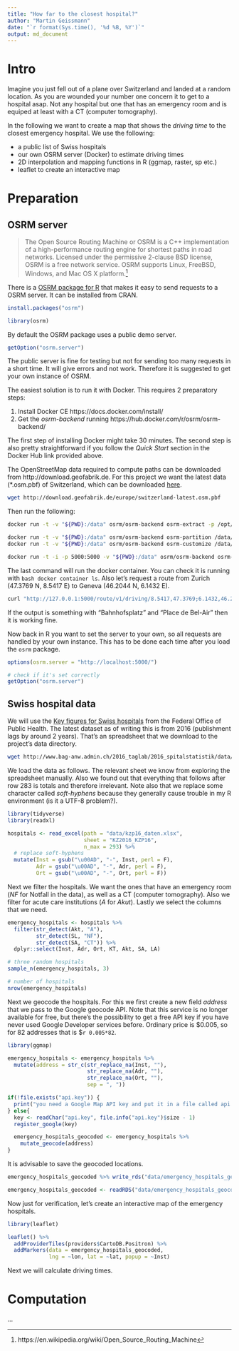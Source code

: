 ```yaml
---
title: "How far to the closest hospital?"
author: "Martin Geissmann"
date: "`r format(Sys.time(), '%d %B, %Y')`"
output: md_document
---
```


# Intro

Imagine you just fell out of a plane over Switzerland and landed at a random location. As you are wounded your number one concern it to get to a hospital asap. Not any hospital but one that has an emergency room and is equiped at least with a CT (computer tomography).

In the following we want to create a map that shows the *driving time* to the closest emergency hospital. We use the following:

* a public list of Swiss hospitals
* our own OSRM server (Docker) to estimate driving times
* 2D interpolation and mapping functions in R (ggmap, raster, sp etc.)
* leaflet to create an interactive map

# Preparation

## OSRM server

> The Open Source Routing Machine or OSRM is a C++ implementation of a high-performance routing engine for shortest paths in road networks. Licensed under the permissive 2-clause BSD license, OSRM is a free network service. OSRM supports Linux, FreeBSD, Windows, and Mac OS X platform.[^wiki]

There is a [OSRM package for R](https://github.com/rCarto/osrm) that makes it easy to send requests to a OSRM server. It can be installed from CRAN.

```r

install.packages("osrm")

```

```r

library(osrm)

```

By default the OSRM package uses a public demo server.

```r

getOption("osrm.server")

```

The public server is fine for testing but not for sending too many requests in a short time. It will give errors and not work. Therefore it is suggested to get your own instance of OSRM.

The easiest solution is to run it with Docker. This requires 2 preparatory steps:

1. Install Docker CE https://docs.docker.com/install/
2. Get the *osrm-backend* running https://hub.docker.com/r/osrm/osrm-backend/

The first step of installing Docker might take 30 minutes. The second step is also pretty straightforward if you follow the *Quick Start* section in the Docker Hub link provided above.

The OpenStreetMap data required to compute paths can be downloaded from http://download.geofabrik.de. For this project we want the latest data (*.osm.pbf) of Switzerland, which can be downloaded [here](http://download.geofabrik.de/europe/switzerland-latest.osm.pbf).

```bash

wget http://download.geofabrik.de/europe/switzerland-latest.osm.pbf

```

Then run the following:

```bash

docker run -t -v "${PWD}:/data" osrm/osrm-backend osrm-extract -p /opt/car.lua /data/switzerland-latest.osm.pbf

docker run -t -v "${PWD}:/data" osrm/osrm-backend osrm-partition /data/switzerland-latest.osrm
docker run -t -v "${PWD}:/data" osrm/osrm-backend osrm-customize /data/switzerland-latest.osrm

docker run -t -i -p 5000:5000 -v "${PWD}:/data" osrm/osrm-backend osrm-routed --algorithm mld /data/switzerland-latest.osrm

```

The last command will run the docker container. You can check it is running with `bash docker container ls`. Also let's request a route from Zurich (47.3769 N, 8.5417 E) to Geneva (46.2044 N, 6.1432 E).

```bash

curl "http://127.0.0.1:5000/route/v1/driving/8.5417,47.3769;6.1432,46.2044?steps=false"

```

If the output is something with "Bahnhofsplatz" and "Place de Bel-Air" then it is working fine.

Now back in R you want to set the server to your own, so all requests are handled by your own instance. This has to be done each time after you load the `osrm` package.

```r

options(osrm.server = "http://localhost:5000/")

# check if it's set correctly
getOption("osrm.server")

```

[^wiki]: https://en.wikipedia.org/wiki/Open_Source_Routing_Machine

## Swiss hospital data

We will use the [Key figures for Swiss hospitals](https://www.bag.admin.ch/bag/de/home/zahlen-und-statistiken/zahlen-fakten-zu-spitaelern/kennzahlen-der-schweizer-spitaeler.html) from the Federal Office of Public Health. The latest dataset as of writing this is from 2016 (publishment lags by around 2 years). That's an spreadsheet that we download to the project's data directory.

```bash

wget http://www.bag-anw.admin.ch/2016_taglab/2016_spitalstatistik/data/download/kzp16_daten.xlsx -P data/.

```

We load the data as follows. The relevant sheet we know from exploring the spreadsheet manually. Also we found out that everything that follows after row 283 is totals and therefore irrelevant. Note also that we replace some character called *soft-hyphens* because they generally cause trouble in my R environment (is it a UTF-8 problem?).

```r

library(tidyverse)
library(readxl)

hospitals <- read_excel(path = "data/kzp16_daten.xlsx",
                        sheet = "KZ2016_KZP16",
                        n_max = 293) %>% 
  # replace soft-hyphens 
  mutate(Inst = gsub("\u00AD", "-", Inst, perl = F),
         Adr = gsub("\u00AD", "-", Adr, perl = F),
         Ort = gsub("\u00AD", "-", Ort, perl = F))

```

Next we filter the hospitals. We want the ones that have an emergency room (*NF* for Notfall in the data), as well as a CT (computer tomography). Also we filter for acute care institutions (*A* for *Akut*). Lastly we select the columns that we need.

```r

emergency_hospitals <- hospitals %>%
  filter(str_detect(Akt, "A"),
         str_detect(SL, "NF"),
         str_detect(SA, "CT")) %>% 
  dplyr::select(Inst, Adr, Ort, KT, Akt, SA, LA)

# three random hospitals
sample_n(emergency_hospitals, 3)

# number of hospitals
nrow(emergency_hospitals)

```

Next we geocode the hospitals. For this we first create a new field *address* that we pass to the Google geocode API. Note that this service is no longer available for free, but there's the possibility to get a free API key if you have never used Google Developer services before. Ordinary price is $0.005, so for 82 addresses that is $`r 0.005*82`.

```r

library(ggmap)

emergency_hospitals <- emergency_hospitals %>% 
  mutate(address = str_c(str_replace_na(Inst, ""),
                         str_replace_na(Adr, ""),
                         str_replace_na(Ort, ""),
                         sep = ", "))

if(!file.exists("api.key")) { 
  print("you need a Google Map API key and put it in a file called api.key") 
} else{
  key <- readChar("api.key", file.info("api.key")$size - 1)
  register_google(key)

  emergency_hospitals_geocoded <- emergency_hospitals %>% 
    mutate_geocode(address)
}

```

It is advisable to save the geocoded locations.

```r

emergency_hospitals_geocoded %>% write_rds("data/emergency_hospitals_geocoded.RDS")

```

```r

emergency_hospitals_geocoded <- readRDS("data/emergency_hospitals_geocoded.RDS")

```

Now just for verification, let's create an interactive map of the emergency hospitals.

```r

library(leaflet)

leaflet() %>% 
  addProviderTiles(providers$CartoDB.Positron) %>% 
  addMarkers(data = emergency_hospitals_geocoded,
             lng = ~lon, lat = ~lat, popup = ~Inst)

```

Next we will calculate driving times.

# Computation

...

